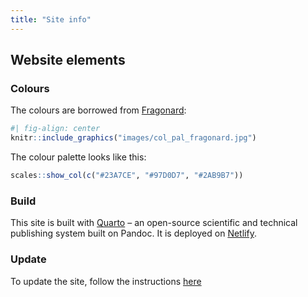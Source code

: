```yaml
---
title: "Site info"
---
```


## Website elements

### Colours

The colours are borrowed from [Fragonard](https://www.fragonard.com/en-int/eau-du-bonheur/eau-du-bonheur-p-1916.htm):

```r
#| fig-align: center
knitr::include_graphics("images/col_pal_fragonard.jpg")
```

The colour palette looks like this: 

```r
scales::show_col(c("#23A7CE", "#97D0D7", "#2AB9B7"))
```

### Build

This site is built with [Quarto](https://quarto.org/) -- an open-source scientific and technical publishing system built on Pandoc. It is deployed on [Netlify](https://www.netlify.com/).

### Update

To update the site, follow the instructions [here](update_instructions.qmd)